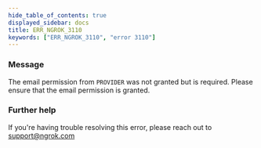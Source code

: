 ```yaml
---
hide_table_of_contents: true
displayed_sidebar: docs
title: ERR_NGROK_3110
keywords: ["ERR_NGROK_3110", "error 3110"]
---
```


### Message

The email permission from `PROVIDER` was not granted but is required. Please ensure that the email permission is granted.

### Further help

If you're having trouble resolving this error, please reach out to [support@ngrok.com](mailto:support@ngrok.com?subject=Help%20with%20ERR_NGROK_3110)
